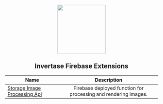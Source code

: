 <p align="center">
  <img
    src="https://static.invertase.io/assets/invertase/invertase-rounded-avatar.png"
    width="160"
  />
  <h2 align="center">Invertase Firebase Extensions</h2>
</p>

| Name                                                          |                           Description                           |
| ------------------------------------------------------------- | :-------------------------------------------------------------: |
| [Storage Image Processing Api](/image-processing-api) | Firebase deployed function for processing and rendering images. |

